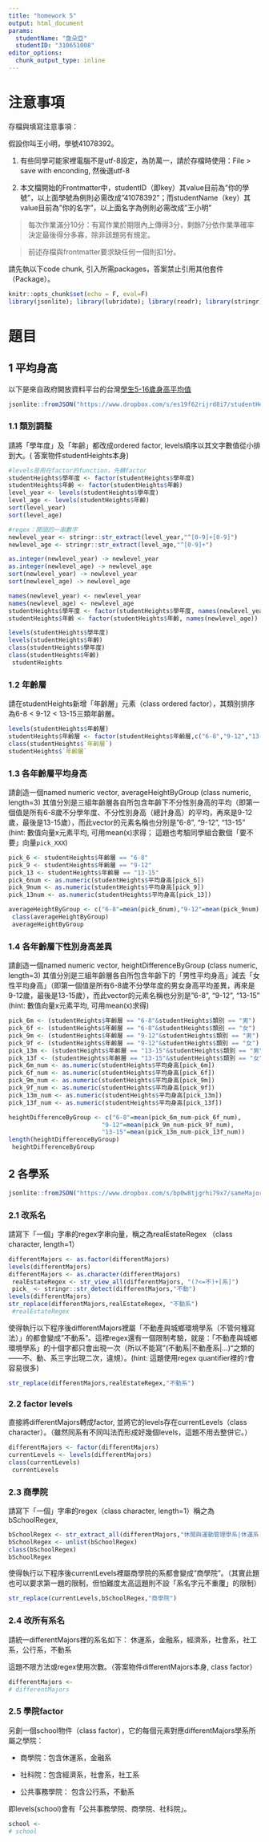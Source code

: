 ```yaml
---
title: "homework 5"
output: html_document
params:
  studentName: "詹朵亞"
  studentID: "310651008"
editor_options: 
  chunk_output_type: inline
---
```


# 注意事項

存檔與填寫注意事項：

假設你叫王小明，學號41078392。

  1. 有些同學可能家裡電腦不是utf-8設定，為防萬一，請於存檔時使用：File > save with enconding, 然後選utf-8

  2. 本文檔開始的Frontmatter中，studentID（即key）其value目前為"你的學號"，以上面學號為例則必需改成"41078392"；而studentName（key）其value目前為"你的名字"，以上面名字為例則必需改成"王小明"
  
> 每次作業滿分10分：有寫作業於期限內上傳得3分，剩餘7分依作業準確率決定最後得分多寡，除非該題另有規定。

> 前述存檔與frontmatter要求缺任何一個則扣1分。

請先執以下code chunk, 引入所需packages，答案禁止引用其他套件（Package）。
```r
knitr::opts_chunk$set(echo = F, eval=F)
library(jsonlite); library(lubridate); library(readr); library(stringr); 
```

# 題目

## 1 平均身高  
以下是來自政府開放資料平台的台灣[學生5-16歲身高平均值](https://data.gov.tw/dataset/6283)
```r
jsonlite::fromJSON("https://www.dropbox.com/s/es19f62rijrd8i7/studentHeight.json?dl=1") -> studentHeights
```

### 1.1  類別調整
請將「學年度」及「年齡」都改成ordered factor, levels順序以其文字數值從小排到大。( 答案物件studentHeights本身)

```r
#levels是用在factor的function，先轉factor
studentHeights$學年度 <- factor(studentHeights$學年度) 
studentHeights$年齡 <- factor(studentHeights$年齡) 
level_year <- levels(studentHeights$學年度)
level_age <- levels(studentHeights$年齡)
sort(level_year)
sort(level_age)

#regex：開頭的一串數字
newlevel_year <- stringr::str_extract(level_year,"^[0-9]+[0-9]")
newlevel_age <- stringr::str_extract(level_age,"^[0-9]+")

as.integer(newlevel_year) -> newlevel_year
as.integer(newlevel_age) -> newlevel_age
sort(newlevel_year) -> newlevel_year
sort(newlevel_age) -> newlevel_age

names(newlevel_year) <- newlevel_year
names(newlevel_age) <- newlevel_age
studentHeights$學年度 <- factor(studentHeights$學年度, names(newlevel_year))
studentHeights$年齡 <- factor(studentHeights$年齡, names(newlevel_age))

levels(studentHeights$學年度)
levels(studentHeights$年齡)
class(studentHeights$學年度)
class(studentHeights$年齡)
 studentHeights
```

### 1.2 年齡層
請在studentHeights新增「年齡層」元素（class ordered factor），其類別排序為6-8 < 9-12 < 13-15三類年齡層。
```r
levels(studentHeights$年齡層) 
studentHeights$年齡層 <- factor(studentHeights$年齡層,c("6-8","9-12","13-15"))
class(studentHeights$`年齡層`)
studentHeights$`年齡層`
```

### 1.3 各年齡層平均身高
請創造一個named numeric vector, averageHeightByGroup (class numeric, length=3) 其值分別是三組年齡層各自所包含年齡下不分性別身高的平均（即第一個值是所有6-8歲不分學年度、不分性別身高（總計身高）的平均，再來是9-12歲，最後是13-15歲），而此vector的元素名稱也分別是"6-8", "9-12", "13-15" (hint: 數值向量x元素平均, 可用mean(x)求得； 這題也考驗同學組合數個「要不要」向量`pick_XXX`)

```r
pick_6 <- studentHeights$年齡層 == "6-8"
pick_9 <- studentHeights$年齡層 == "9-12"
pick_13 <- studentHeights$年齡層 == "13-15"
pick_6num <- as.numeric(studentHeights$平均身高[pick_6])
pick_9num <- as.numeric(studentHeights$平均身高[pick_9])
pick_13num <- as.numeric(studentHeights$平均身高[pick_13])

averageHeightByGroup <- c("6-8"=mean(pick_6num),"9-12"=mean(pick_9num),"13-15"=mean(pick_13num))
 class(averageHeightByGroup)
 averageHeightByGroup
```

### 1.4 各年齡層下性別身高差異
請創造一個named numeric vector, heightDifferenceByGroup (class numeric, length=3) 其值分別是三組年齡層各自所包含年齡下的「男性平均身高」減去「女性平均身高」（即第一個值是所有6-8歲不分學年度的男女身高平均差異，再來是9-12歲，最後是13-15歲），而此vector的元素名稱也分別是"6-8", "9-12", "13-15" (hint: 數值向量x元素平均, 可用mean(x)求得)

```r
pick_6m <- (studentHeights$年齡層 == "6-8"&studentHeights$類別 == "男")
pick_6f <- (studentHeights$年齡層 == "6-8"&studentHeights$類別 == "女")
pick_9m <- (studentHeights$年齡層 == "9-12"&studentHeights$類別 == "男")
pick_9f <- (studentHeights$年齡層 == "9-12"&studentHeights$類別 == "女")
pick_13m <- (studentHeights$年齡層 == "13-15"&studentHeights$類別 == "男")
pick_13f <- (studentHeights$年齡層 == "13-15"&studentHeights$類別 == "女")
pick_6m_num <- as.numeric(studentHeights$平均身高[pick_6m])
pick_6f_num <- as.numeric(studentHeights$平均身高[pick_6f])
pick_9m_num <- as.numeric(studentHeights$平均身高[pick_9m])
pick_9f_num <- as.numeric(studentHeights$平均身高[pick_9f])
pick_13m_num <- as.numeric(studentHeights$平均身高[pick_13m])
pick_13f_num <- as.numeric(studentHeights$平均身高[pick_13f])

heightDifferenceByGroup <- c("6-8"=mean(pick_6m_num-pick_6f_num),
                          "9-12"=mean(pick_9m_num-pick_9f_num),
                          "13-15"=mean(pick_13m_num-pick_13f_num))
length(heightDifferenceByGroup)
 heightDifferenceByGroup
```


## 2 各學系

```r
jsonlite::fromJSON("https://www.dropbox.com/s/bp0w8tjgrhi79x7/sameMajorDifferentWritings.json?dl=1") -> differentMajors
```

### 2.1 改系名
請寫下「一個」字串的regex字串向量，稱之為realEstateRegex （class character, length=1）

```r
differentMajors <- as.factor(differentMajors)
levels(differentMajors)
differentMajors <- as.character(differentMajors)
 realEstateRegex <- str_view_all(differentMajors, "(?<=不)+[系]") 
 pick_ <- stringr::str_detect(differentMajors,"不動")
levels(differentMajors)
str_replace(differentMajors,realEstateRegex, "不動系")
 #realEstateRegex
```

使得執行以下程序後differentMajors裡屬「不動產與城鄉環境學系（不管何種寫法）」的都會變成"不動系"。這裡regex還有一個限制考驗，就是：「不動產與城鄉環境學系」的十個字都只會出現一次（所以不能寫"(不動系|不動產系|...)"之類的——不、動、系三字出現二次，違規）。(hint: 這題使用regex quantifier裡的`?`會容易很多)
```r
str_replace(differentMajors,realEstateRegex,"不動系")
```



### 2.2 factor levels
直接將differentMajors轉成factor, 並將它的levels存在currentLevels（class character）。（雖然同系有不同叫法而形成好幾個levels，這題不用去整併它。）
```r
differentMajors <- factor(differentMajors)
currentLevels <- levels(differentMajors)
class(currentLevels)
 currentLevels
```


### 2.3 商學院
請寫下「一個」字串的regex（class character, length=1）稱之為bSchoolRegex,

```r
bSchoolRegex <- str_extract_all(differentMajors,"休閒與運動管理學系|休運系|金融系|金融與合作經營學系|金融與合作學系" ) 
bSchoolRegex <- unlist(bSchoolRegex)
class(bSchoolRegex)
bSchoolRegex
```

使得執行以下程序後currentLevels裡屬商學院的系都會變成"商學院"。（其實此題也可以要求第一題的限制，但怕難度太高這題則不設「系名字元不重覆」的限制）
```r
str_replace(currentLevels,bSchoolRegex,"商學院")
```



### 2.4 改所有系名
請統一differentMajors裡的系名如下：
  休運系，金融系，經濟系，社會系，社工系，公行系，不動系
  
這題不限方法或regex使用次數。（答案物件differentMajors本身, class factor）
```r
differentMajors <- 
# differentMajors
```


### 2.5 學院factor
另創一個school物件（class factor），它的每個元素對應differentMajors學系所屬之學院：

  * 商學院：包含休運系，金融系
  
  * 社科院：包含經濟系，社會系，社工系
  
  * 公共事務學院： 包含公行系，不動系

即levels(school)會有「公共事務學院、商學院、社科院」。

```r
school <- 
# school
```

